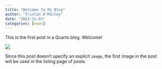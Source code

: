```yaml
---
title: "Welcome To My Blog"
author: "Tristan O'Malley"
date: "2023-11-03"
categories: [news]
---
```


This is the first post in a Quarto blog. Welcome!

![](thumbnail.jpg)

Since this post doesn't specify an explicit `image`, the first image in the post will be used in the listing page of posts.
